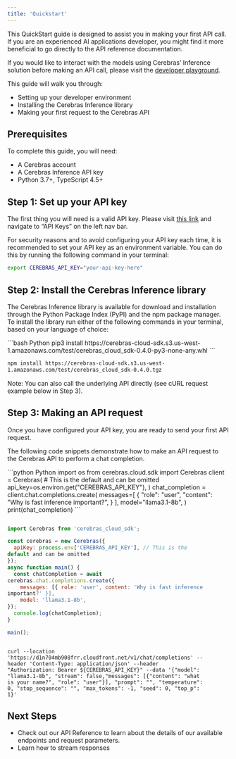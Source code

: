 ```yaml
---
title: 'Quickstart'
---
```


This QuickStart guide is designed to assist you in making your first API call. If you are an experienced AI applications developer, you might find it more beneficial to go directly to the API reference documentation.

If you would like to interact with the models using Cerebras’ Inference solution before making an API call, please visit the [developer playground](https://zlgwsxmqyp6tncmuzr7pimpvru0ksaxz.lambda-url.us-west-1.on.aws/platform).

This guide will walk you through:
* Setting up your developer environment
* Installing the Cerebras Inference library
* Making your first request to the Cerebras API

## Prerequisites

To complete this guide, you will need:
* A Cerebras account
* A Cerebras Inference API key
* Python 3.7+, TypeScript 4.5+

## Step 1: Set up your API key

The first thing you will need is a valid API key. Please visit [this link](https://zlgwsxmqyp6tncmuzr7pimpvru0ksaxz.lambda-url.us-west-1.on.aws/platform) and navigate to “API Keys” on the left nav bar.

For security reasons and to avoid configuring your API key each time, it is recommended to set your API key as an environment variable. You can do this by running the following command in your terminal:

```bash
export CEREBRAS_API_KEY="your-api-key-here"
```

## Step 2: Install the Cerebras Inference library

The Cerebras Inference library is available for download and installation through the Python Package Index (PyPI) and the npm package manager. To install the library run either of the following commands in your terminal, based on your language of choice:

<CodeGroup>
```bash Python
pip3 install https://cerebras-cloud-sdk.s3.us-west-
1.amazonaws.com/test/cerebras_cloud_sdk-0.4.0-py3-none-any.whl
```

```bash Node.js
npm install https://cerebras-cloud-sdk.s3.us-west-
1.amazonaws.com/test/cerebras_cloud_sdk-0.4.0.tgz
```
</CodeGroup>

<Note>Note: You can also call the underlying API directly (see cURL request example below in Step 3).</Note>

## Step 3: Making an API request

Once you have configured your API key, you are ready to send your first API request.

The following code snippets demonstrate how to make an API request to the Cerebras API to perform a chat completion.

<CodeGroup>
```python Python
import os
from cerebras.cloud.sdk import Cerebras
client = Cerebras(
    # This is the default and can be omitted
    api_key=os.environ.get("CEREBRAS_API_KEY"),
)
chat_completion = client.chat.completions.create(
    messages=[
        {
            "role": "user",
            "content": "Why is fast inference important?",
        }
],
    model="llama3.1-8b",
)
print(chat_completion)
```

```javascript Node.js

import Cerebras from 'cerebras_cloud_sdk';

const cerebras = new Cerebras({
  apiKey: process.env['CEREBRAS_API_KEY'], // This is the
default and can be omitted
});
async function main() {
  const chatCompletion = await
cerebras.chat.completions.create({
    messages: [{ role: 'user', content: 'Why is fast inference
important?' }],
    model: 'llama3.1-8b',
});
  console.log(chatCompletion);
}

main();
```

```cli cURL

curl --location
'https://d1n704mb908frr.cloudfront.net/v1/chat/completions' --
header 'Content-Type: application/json' --header
"Authorization: Bearer ${CEREBRAS_API_KEY}" --data '{"model":
"llama3.1-8b", "stream": false,"messages": [{"content": "what
is your name?", "role": "user"}], "prompt": "", "temperature":
0, "stop_sequence": "", "max_tokens": -1, "seed": 0, "top_p":
1}'

```
</CodeGroup>

## Next Steps
* Check out our API Reference to learn about the details of our available endpoints and request parameters.
* Learn how to stream responses 